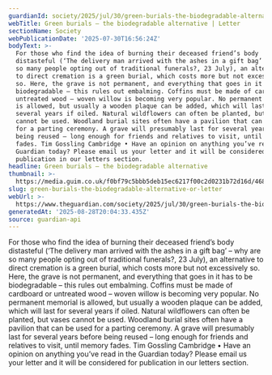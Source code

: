 ```yaml
---
guardianId: society/2025/jul/30/green-burials-the-biodegradable-alternative
webTitle: Green burials – the biodegradable alternative | Letter
sectionName: Society
webPublicationDate: '2025-07-30T16:56:24Z'
bodyText: >-
  For those who find the idea of burning their deceased friend’s body
  distasteful (‘The delivery man arrived with the ashes in a gift bag’ – why are
  so many people opting out of traditional funerals?, 23 July), an alternative
  to direct cremation is a green burial, which costs more but not excessively
  so. Here, the grave is not permanent, and everything that goes in it has to be
  biodegradable – this rules out embalming. Coffins must be made of cardboard or
  untreated wood – woven willow is becoming very popular. No permanent memorial
  is allowed, but usually a wooden plaque can be added, which will last for
  several years if oiled. Natural wildflowers can often be planted, but vases
  cannot be used. Woodland burial sites often have a pavilion that can be used
  for a parting ceremony. A grave will presumably last for several years before
  being reused – long enough for friends and relatives to visit, until memory
  fades. Tim Gossling Cambridge • Have an opinion on anything you’ve read in the
  Guardian today? Please email us your letter and it will be considered for
  publication in our letters section.
headline: Green burials – the biodegradable alternative
thumbnail: >-
  https://media.guim.co.uk/f0bf79c5bbb5deb15ec6217f00c2d0231b72d16d/468_0_4680_3744/500.jpg
slug: green-burials-the-biodegradable-alternative-or-letter
webUrl: >-
  https://www.theguardian.com/society/2025/jul/30/green-burials-the-biodegradable-alternative
generatedAt: '2025-08-28T20:04:33.435Z'
source: guardian-api
---
```

For those who find the idea of burning their deceased friend’s body distasteful (‘The delivery man arrived with the ashes in a gift bag’ – why are so many people opting out of traditional funerals?, 23 July), an alternative to direct cremation is a green burial, which costs more but not excessively so. Here, the grave is not permanent, and everything that goes in it has to be biodegradable – this rules out embalming. Coffins must be made of cardboard or untreated wood – woven willow is becoming very popular. No permanent memorial is allowed, but usually a wooden plaque can be added, which will last for several years if oiled. Natural wildflowers can often be planted, but vases cannot be used. Woodland burial sites often have a pavilion that can be used for a parting ceremony. A grave will presumably last for several years before being reused – long enough for friends and relatives to visit, until memory fades. Tim Gossling Cambridge • Have an opinion on anything you’ve read in the Guardian today? Please email us your letter and it will be considered for publication in our letters section.
